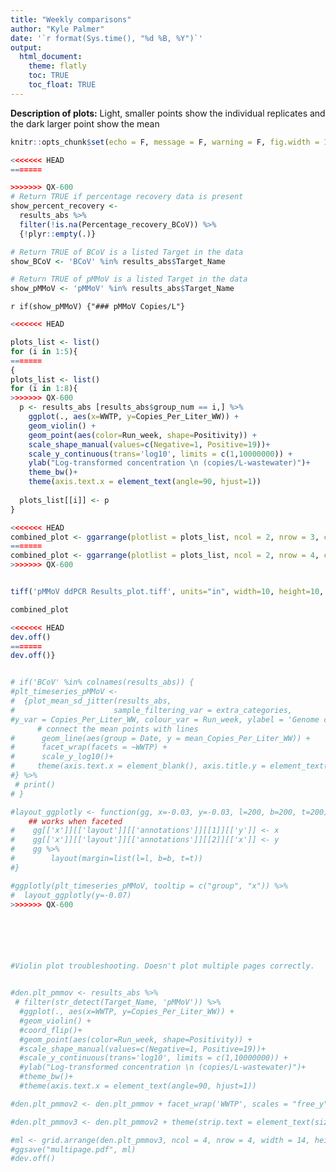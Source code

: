 ```yaml
---
title: "Weekly comparisons"
author: "Kyle Palmer"
date: '`r format(Sys.time(), "%d %B, %Y")`'
output: 
  html_document:
    theme: flatly
    toc: TRUE
    toc_float: TRUE
---
```


**Description of plots:**
Light, smaller points show the individual replicates and the dark larger point show the mean


```r

knitr::opts_chunk$set(echo = F, message = F, warning = F, fig.width = 10, fig.height = 10)

<<<<<<< HEAD
=======

>>>>>>> QX-600
# Return TRUE if percentage recovery data is present
show_percent_recovery <- 
  results_abs %>% 
  filter(!is.na(Percentage_recovery_BCoV)) %>% 
  {!plyr::empty(.)}

# Return TRUE of BCoV is a listed Target in the data
show_BCoV <- 'BCoV' %in% results_abs$Target_Name

# Return TRUE of pMMoV is a listed Target in the data
show_pMMoV <- 'pMMoV' %in% results_abs$Target_Name


```

`r if(show_pMMoV) {"### pMMoV Copies/L"}`

```r
<<<<<<< HEAD

plots_list <- list()
for (i in 1:5){
=======
{
plots_list <- list()
for (i in 1:8){
>>>>>>> QX-600
  p <- results_abs [results_abs$group_num == i,] %>%
    ggplot(., aes(x=WWTP, y=Copies_Per_Liter_WW)) + 
    geom_violin() + 
    geom_point(aes(color=Run_week, shape=Positivity)) +
    scale_shape_manual(values=c(Negative=1, Positive=19))+
    scale_y_continuous(trans='log10', limits = c(1,10000000)) +
    ylab("Log-transformed concentration \n (copies/L-wastewater)")+
    theme_bw()+
    theme(axis.text.x = element_text(angle=90, hjust=1))
  
  plots_list[[i]] <- p
}

<<<<<<< HEAD
combined_plot <- ggarrange(plotlist = plots_list, ncol = 2, nrow = 3, common.legend = TRUE, legend = "bottom")
=======
combined_plot <- ggarrange(plotlist = plots_list, ncol = 2, nrow = 4, common.legend = TRUE, legend = "bottom")
>>>>>>> QX-600


tiff('pMMoV ddPCR Results_plot.tiff', units="in", width=10, height=10, res=500, compression = 'lzw')

combined_plot

<<<<<<< HEAD
dev.off()
=======
dev.off()}


# if('BCoV' %in% colnames(results_abs)) {
#plt_timeseries_pMMoV <- 
#  {plot_mean_sd_jitter(results_abs,
#                      sample_filtering_var = extra_categories,           exclude_sample = T, target_filter_var = 'pMMoV', x_var = Date, 
#y_var = Copies_Per_Liter_WW, colour_var = Run_week, ylabel = 'Genome copies/l Wastewater', print_the_plot = FALSE) + 
      # connect the mean points with lines
#      geom_line(aes(group = Date, y = mean_Copies_Per_Liter_WW)) + 
#      facet_wrap(facets = ~WWTP) +
#      scale_y_log10()+ 
#     theme(axis.text.x = element_blank(), axis.title.y = element_text(margin = margin(b = 20))) 
#} %>% 
 # print()
# }

#layout_ggplotly <- function(gg, x=-0.03, y=-0.03, l=200, b=200, t=200){
    ## works when faceted
#    gg[['x']][['layout']][['annotations']][[1]][['y']] <- x
#    gg[['x']][['layout']][['annotations']][[2]][['x']] <- y
#    gg %>%
#        layout(margin=list(l=l, b=b, t=t))
#}

#ggplotly(plt_timeseries_pMMoV, tooltip = c("group", "x")) %>%
#  layout_ggplotly(y=-0.07)
>>>>>>> QX-600






#Violin plot troubleshooting. Doesn't plot multiple pages correctly.


#den.plt_pmmov <- results_abs %>% 
 # filter(str_detect(Target_Name, 'pMMoV')) %>% 
  #ggplot(., aes(x=WWTP, y=Copies_Per_Liter_WW)) +
  #geom_violin() +
  #coord_flip()+
  #geom_point(aes(color=Run_week, shape=Positivity)) +
  #scale_shape_manual(values=c(Negative=1, Positive=19))+
  #scale_y_continuous(trans='log10', limits = c(1,10000000)) +
  #ylab("Log-transformed concentration \n (copies/L-wastewater)")+
  #theme_bw()+
  #theme(axis.text.x = element_text(angle=90, hjust=1))

#den.plt_pmmov2 <- den.plt_pmmov + facet_wrap('WWTP', scales = "free_y", ncol = 8, nrow = 8)

#den.plt_pmmov3 <- den.plt_pmmov2 + theme(strip.text = element_text(size = 8, face = "bold"))

#ml <- grid.arrange(den.plt_pmmov3, ncol = 4, nrow = 4, width = 14, height = 14)
#ggsave("multipage.pdf", ml)
#dev.off()

```


